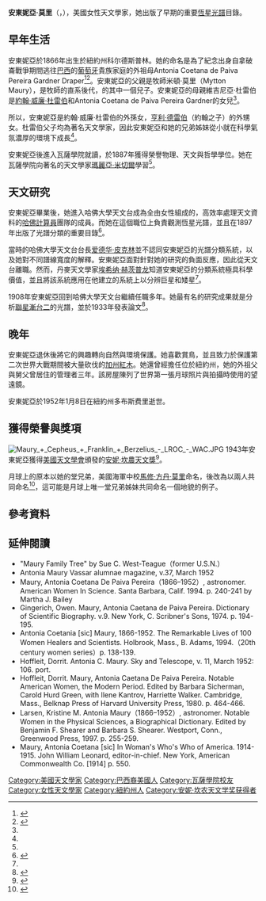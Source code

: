 {{noteTA
|G1=天文学
}}
{{Infobox scientist
| name = Antonia Maury
| image = Antonia maury.jpg
| image_size = 180px
| birth_date = {{birth date|1866|3|21|df=yes}}
| birth_place = 美國[[紐約州|紐約州]][[科尔德斯普林|科尔德斯普林]]
| death_date = {{death date and age|1952|1|8|1866|3|21|df=yes}}
| death_place = 美國[[紐約州|紐約州]]{{link-en|多布斯费里|Dobbs Ferry, New York}}
| nationality = 美國
| fields = [[天文學|天文學]]
| workplaces = [[哈佛大学天文台|哈佛大学天文台]]
| alma_mater = [[瓦萨学院|瓦萨学院]]
| doctoral_advisor =
| academic_advisors = [[瑪麗亞·米切爾|瑪麗亞·米切爾]]
| doctoral_students =
| notable_students =
| known_for =
| author_abbrev_bot =
| author_abbrev_zoo =
| influences =
| influenced =
| awards =
| footnotes =
}}

'''安東妮亞·莫里'''（{{lang|en|'''Antonia Coetana de Paiva Pereira Maury'''}}，{{bd|1866年|3月21日|1952年|1月8日}}），美國女性天文學家，她出版了早期的重要[[天體光譜學|恆星光譜]]目錄。

==早年生活==
安東妮亞於1866年出生於紐約州科尔德斯普林。她的命名是為了紀念出身自拿破崙戰爭期間逃往[[巴西|巴西]]的[[葡萄牙|葡萄牙]]貴族家庭的外祖母Antonia Coetana de Paiva Pereira Gardner Draper<ref name=Vassar>{{cite web | title =Antonia Maury | publisher =''Vassar Encyclopedia'' | year =2008 | url =http://vcencyclopedia.vassar.edu/alumni/antonia-maury.html | accessdate =January 12, 2013 | archive-date =2020-11-06 | archive-url =https://web.archive.org/web/20201106232915/http://vcencyclopedia.vassar.edu/alumni/antonia-maury.html | dead-url =no }}</ref><ref name=Peed>{{cite book| last1 = Peed | first1 = Dorothy Myers| title = America is People and Ideas| location = Berlin| publisher = Exposition Press| year= 1966}}</ref>。安東妮亞的父親是牧師米頓·莫里（Mytton Maury），是牧師{{link-en|詹姆士·莫里|James Maury}}的直系後代，{{link-en|莎拉·米頓·莫里|Sarah Mytton Maury}}的其中一個兒子。安東妮亞的母親維吉尼亞·杜雷伯是[[約翰·威廉·杜雷伯|約翰·威廉·杜雷伯]]和Antonia Coetana de Paiva Pereira Gardner的女兒<ref name=Peed></ref>。

所以，安東妮亞是約翰·威廉·杜雷伯的外孫女，[[亨利·德雷伯|亨利·德雷伯]]（約翰之子）的外甥女。杜雷伯父子均為著名天文學家，因此安東妮亞和她的兄弟姊妹從小就在科學氣氛濃厚的環境下成長<ref name=Vassar></ref>。 

安東妮亞後進入瓦薩學院就讀，於1887年獲得榮譽物理、天文與哲學學位。她在瓦薩學院向著名的天文學家[[瑪麗亞·米切爾|瑪麗亞·米切爾]]學習<ref name=Vassar></ref>。

==天文研究==
安東妮亞畢業後，她進入哈佛大學天文台成為全由女性組成的，高效率處理天文資料的[[哈佛計算員|哈佛計算員]]團隊的成員。而她在這個職位上負責觀測恆星光譜，並且在1897年出版了光譜分類的重要目錄<ref>{{cite journal| last =Maury| first =Antonia| title =Spectra of Bright Stars Photographed with the 11-inch Draper Telescope as part of the Henry Draper Memorial| journal =Annals of the Astronomical Observatory of Harvard College| volume =28| pages =1–128| location =Cambridge, MA| year =1897| url =http://adsabs.harvard.edu/full/1897AnHar..28....1M| accessdate =12 January 2013| archive-date =2020-02-18| archive-url =https://web.archive.org/web/20200218134920/http://adsabs.harvard.edu/full/1897AnHar..28....1M| dead-url =no}}</ref>。

當時的哈佛大學天文台台長[[爱德华·皮克林|爱德华·皮克林]]並不認同安東妮亞的光譜分類系統，以及她對不同譜線寬度的解釋。安東妮亞面對針對她的研究的負面反應，因此從天文台離職。然而，丹麥天文學家[[埃希纳·赫茨普龙|埃希纳·赫茨普龙]]知道安東妮亞的分類系統極具科學價值，並且將該系統應用在他建立的系統上以分辨巨星和矮星<ref name=Vassar></ref>。

1908年安東妮亞回到哈佛大學天文台繼續任職多年。她最有名的研究成果就是分析[[聯星|聯星]][[漸台二|漸台二]]的光譜，並於1933年發表論文<ref>{{cite journal| last =Maury| first =Antonia C.| title =The Spectral Changes of Beta Lyrae| journal =Annals of the Astronomical Observatory of Harvard College| volume =84| issue =8| pages =207–255| location =Cambridge, MA| year =1933| url =http://adsabs.harvard.edu/full/1933AnHar..84..207M| accessdate =12 January 2013| archive-date =2020-02-18| archive-url =https://web.archive.org/web/20200218134910/http://adsabs.harvard.edu/full/1933AnHar..84..207M| dead-url =no}}</ref>。

==晚年==
安東妮亞退休後將它的興趣轉向自然與環境保護。她喜歡賞鳥，並且致力於保護第二次世界大戰期間被大量砍伐的[[加州紅木|加州紅木]]。她還曾經擔任位於紐約州{{link-en|哈得孙河畔黑斯廷斯|Hastings-on-Hudson, NY}}，她的外祖父與舅父曾居住的{{link-en|約翰·威廉·杜雷伯故居|John William Draper House}}管理者三年。該房屋陳列了世界第一張月球照片與拍攝時使用的望遠鏡。

安東妮亞於1952年1月8日在紐約州多布斯费里逝世。

==獲得榮譽與獎項==
[[File:Maury_+_Cepheus_+_Franklin_+_Berzelius_-_LROC_-_WAC.JPG|thumb]]
1943年安東妮亞獲得[[美國天文學會|美國天文學會]]頒發的[[安妮·坎農天文獎|安妮·坎農天文獎]]<ref>{{cite web | title =Annie J. Cannon Award in Astronomy | publisher =''American Astronomical Society'' | url =http://aas.org/prizes/annie_j_cannon_award_in_astronomy | accessdate =January 12, 2013 | archive-url =https://web.archive.org/web/20130129015753/http://aas.org/prizes/annie_j_cannon_award_in_astronomy | archive-date =2013-01-29 | dead-url =yes }}</ref>。

月球上的{{link-en|莫里環形山|Maury (crater)}}原本以她的堂兄弟，美國海軍中校[[馬修·方丹·莫里|馬修·方丹·莫里]]命名，後改為以兩人共同命名<ref>{{cite web | title =Planetary Names: Crater, craters: Maury on Moon | publisher =''International Astronomical Union'' | url =http://planetarynames.wr.usgs.gov/Feature/3761 | accessdate =January 12, 2013 | archive-date =2020-10-29 | archive-url =https://web.archive.org/web/20201029162739/https://planetarynames.wr.usgs.gov/Feature/3761 | dead-url =no }}</ref>，這可能是月球上唯一堂兄弟姊妹共同命名一個地貌的例子。

==參考資料==
{{reflist}}

==延伸閱讀==
* "Maury Family Tree" by Sue C. West-Teague（former U.S.N.）
* Antonia Maury Vassar alumnae magazine, v.37, March 1952
* Maury, Antonia Coetana De Paiva Pereira（1866–1952）, astronomer. American Women In Science. Santa Barbara, Calif. 1994. p. 240-241 by Martha J. Bailey
* Gingerich, Owen. Maury, Antonia Caetana de Paiva Pereira. Dictionary of Scientific Biography. v.9. New York, C. Scribner's Sons, 1974. p. 194-195.
* Antonia Coetania [sic] Maury, 1866-1952. The Remarkable Lives of 100 Women Healers and Scientists. Holbrook, Mass., B. Adams, 1994.（20th century women series）p. 138-139.
* Hoffleit, Dorrit. Antonia C. Maury. Sky and Telescope, v. 11, March 1952: 106. port.
* Hoffleit, Dorrit. Maury, Antonia Caetana De Paiva Pereira. Notable American Women, the Modern Period. Edited by Barbara Sicherman, Carold Hurd Green, with Ilene Kantrov, Harriette Walker. Cambridge, Mass., Belknap Press of Harvard University Press, 1980. p. 464-466.
* Larsen, Kristine M. Antonia Maury（1866–1952）, astronomer. Notable Women in the Physical Sciences, a Biographical Dictionary. Edited by Benjamin F. Shearer and Barbara S. Shearer. Westport, Conn., Greenwood Press, 1997. p. 255-259.
* Maury, Antonia Coetana [sic] In Woman's Who's Who of America. 1914-1915. John William Leonard, editor-in-chief. New York, American Commonwealth Co. [1914] p. 550.
{{安妮·坎农天文学奖获得者}}
{{DEFAULTSORT:Maury, Antonia}}
[[Category:美國天文學家|Category:美國天文學家]]
[[Category:巴西裔美國人|Category:巴西裔美國人]]
[[Category:瓦薩學院校友|Category:瓦薩學院校友]]
[[Category:女性天文學家|Category:女性天文學家]]
[[Category:紐約州人|Category:紐約州人]]
[[Category:安妮·坎农天文学奖获得者|Category:安妮·坎农天文学奖获得者]]